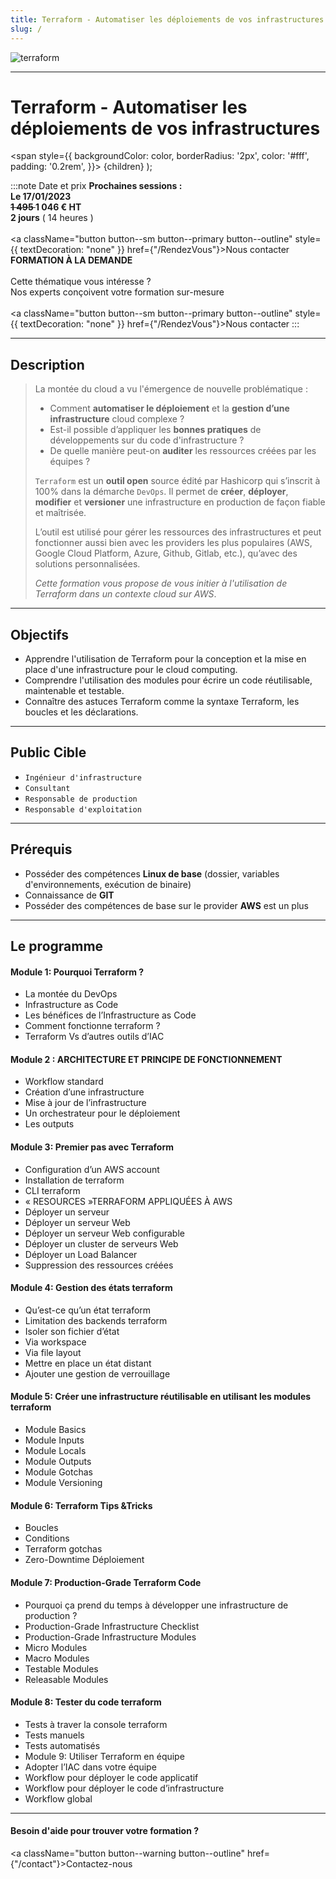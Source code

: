```yaml
---
title: Terraform - Automatiser les déploiements de vos infrastructures
slug: /
---
```




![terraform](/img/contenu/terraform.png)

------------

# Terraform - Automatiser les déploiements de vos infrastructures


  <span
    style={{
      backgroundColor: color,
      borderRadius: '2px',
      color: '#fff',
      padding: '0.2rem',
    }}>
    {children}
  </span>
);


:::note  Date et prix
<Tabs>
  <TabItem value="standard" label="STANDARD" default>
      <b> Prochaines sessions :</b><br/>
      <b> <CalendarMonthIcon viewBox="0 -14 36 36"/> Le 17/01/2023</b><br/>
      <b> <EuroIcon viewBox="0 -14 36 36"/> <strike> 1 495 </strike><Highlight color="#25c2a0"> 1 046 € HT </Highlight></b><br/>
      <b> <AccessTimeIcon viewBox="0 -14 36 36"/> 2 jours</b> ( 14 heures ) <br/><br/>
      <a className="button button--sm button--primary button--outline" style={{ textDecoration: "none" }} href={"/RendezVous"}>Nous contacter</a>
  </TabItem>
  <TabItem value="sur-mesure" label="SUR-MESURE">
    <b>FORMATION À LA DEMANDE</b> <br/><br/>
      Cette thématique vous intéresse ?<br/>
      Nos experts conçoivent votre formation sur-mesure<br/><br/>
      <a className="button button--sm button--primary button--outline" style={{ textDecoration: "none" }} href={"/RendezVous"}>Nous contacter</a>
  </TabItem>
</Tabs>
:::

------------

## Description

>La montée du cloud a vu l'émergence de nouvelle problématique :
>
>+ Comment **automatiser le déploiement** et la **gestion d’une infrastructure** cloud complexe ?
>+ Est-il possible d’appliquer les **bonnes pratiques** de développements sur du code d'infrastructure ?
>+ De quelle manière peut-on **auditer** les ressources créées par les équipes ?
>
>`Terraform` est un **outil open** source édité par Hashicorp qui s’inscrit à 100% dans la démarche `DevOps`.
>Il permet de **créer**, **déployer**, **modifier** et **versioner** une infrastructure en production de façon fiable et maîtrisée.
>
>L’outil est utilisé pour gérer les ressources des infrastructures et peut fonctionner aussi bien avec les providers les plus populaires (AWS, Google Cloud Platform, Azure, Github, Gitlab, etc.), qu’avec des solutions personnalisées.
>
>_Cette formation vous propose de vous initier à l'utilisation de Terraform dans un contexte cloud sur AWS_.

------------

## Objectifs

+ Apprendre l'utilisation de Terraform pour la conception et la mise en place d'une infrastructure pour le cloud computing.
+ Comprendre l'utilisation des modules pour écrire un code réutilisable, maintenable et testable.
+ Connaître des astuces Terraform comme la syntaxe Terraform, les boucles et les déclarations.

------------

## Public Cible

+ `Ingénieur d'infrastructure`
+ `Consultant`
+ `Responsable de production`
+ `Responsable d'exploitation`

------------

## Prérequis

+ Posséder des compétences **Linux de base** (dossier, variables d'environnements, exécution de binaire)
+ Connaissance de **GIT**
+ Posséder des compétences de base sur le provider **AWS** est un plus

------------

## Le programme

#### Module 1: Pourquoi Terraform ?
+ La montée du DevOps
+ Infrastructure as Code
+ Les bénéfices de l’Infrastructure as Code
+ Comment fonctionne terraform ?
+ Terraform Vs d’autres outils d’IAC

#### Module 2 : ARCHITECTURE ET PRINCIPE DE FONCTIONNEMENT
+ Workflow standard
+ Création d’une infrastructure
+ Mise à jour de l’infrastructure
+ Un orchestrateur pour le déploiement
+ Les outputs

#### Module 3: Premier pas avec Terraform
+ Configuration d’un AWS account
+ Installation de terraform
+ CLI terraform
+ « RESOURCES »TERRAFORM APPLIQUÉES À AWS
+ Déployer un serveur
+ Déployer un serveur Web
+ Déployer un serveur Web configurable
+ Déployer un cluster de serveurs Web
+ Déployer un Load Balancer
+ Suppression des ressources créées

#### Module 4: Gestion des états terraform
+ Qu’est-ce qu’un état terraform
+ Limitation des backends terraform
+ Isoler son fichier d’état
+ Via workspace
+ Via file layout
+ Mettre en place un état distant
+ Ajouter une gestion de verrouillage

#### Module 5: Créer une infrastructure réutilisable en utilisant les modules terraform
+ Module Basics
+ Module Inputs
+ Module Locals
+ Module Outputs
+ Module Gotchas
+ Module Versioning

#### Module 6: Terraform Tips &Tricks
+ Boucles
+ Conditions
+ Terraform gotchas
+ Zero-Downtime Déploiement

#### Module 7: Production-Grade Terraform Code
+ Pourquoi ça prend du temps à développer une infrastructure de production ?
+ Production-Grade Infrastructure Checklist
+ Production-Grade Infrastructure Modules
+ Micro Modules
+ Macro Modules
+ Testable Modules
+ Releasable Modules

#### Module 8: Tester du code terraform
+ Tests à traver la console terraform
+ Tests manuels
+ Tests automatisés
+ Module 9: Utiliser Terraform en équipe
+ Adopter l’IAC dans votre équipe
+ Workflow pour déployer le code applicatif
+ Workflow pour déployer le code d’infrastructure
+ Workflow global

------------


#### Besoin d'aide pour trouver votre formation ?

<a className="button button--warning button--outline" href={"/contact"}>Contactez-nous </a>
